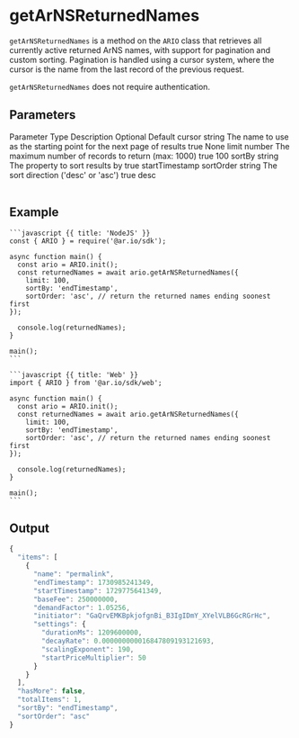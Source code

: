 

# getArNSReturnedNames

`getArNSReturnedNames` is a method on the `ARIO` class that retrieves all currently active returned ArNS names, with support for pagination and custom sorting. Pagination is handled using a cursor system, where the cursor is the name from the last record of the previous request.

`getArNSReturnedNames` does not require authentication.

## Parameters

<Table>
  <Table.Head>
    <Table.Row>
      <Table.Header>Parameter</Table.Header>
      <Table.Header>Type</Table.Header>
      <Table.Header>Description</Table.Header>
      <Table.Header>Optional</Table.Header>
      <Table.Header>Default</Table.Header>
    </Table.Row>
  </Table.Head>
  <Table.Body>
    <Table.Row>
      <Table.Cell className="font-semibold">cursor</Table.Cell>
      <Table.Cell>string</Table.Cell>
      <Table.Cell>The name to use as the starting point for the next page of results</Table.Cell>
      <Table.Cell>true</Table.Cell>
      <Table.Cell>None</Table.Cell>
    </Table.Row>
    <Table.Row>
      <Table.Cell className="font-semibold">limit</Table.Cell>
      <Table.Cell>number</Table.Cell>
      <Table.Cell>The maximum number of records to return (max: 1000)</Table.Cell>
      <Table.Cell>true</Table.Cell>
      <Table.Cell>100</Table.Cell>
    </Table.Row>
    <Table.Row>
      <Table.Cell className="font-semibold">sortBy</Table.Cell>
      <Table.Cell>string</Table.Cell>
      <Table.Cell>The property to sort results by</Table.Cell>
      <Table.Cell>true</Table.Cell>
      <Table.Cell>startTimestamp</Table.Cell>
    </Table.Row>
    <Table.Row>
      <Table.Cell className="font-semibold">sortOrder</Table.Cell>
      <Table.Cell>string</Table.Cell>
      <Table.Cell>The sort direction ('desc' or 'asc')</Table.Cell>
      <Table.Cell>true</Table.Cell>
      <Table.Cell>desc</Table.Cell>
    </Table.Row>
  </Table.Body>
</Table>

## Example

<CodeGroup title="getArNSReturnedNames">

    ```javascript {{ title: 'NodeJS' }}
    const { ARIO } = require('@ar.io/sdk');

    async function main() {
      const ario = ARIO.init();
      const returnedNames = await ario.getArNSReturnedNames({
        limit: 100,
        sortBy: 'endTimestamp',
        sortOrder: 'asc', // return the returned names ending soonest first
    });

      console.log(returnedNames);
    }

    main();
    ```

    ```javascript {{ title: 'Web' }}
    import { ARIO } from '@ar.io/sdk/web';

    async function main() {
      const ario = ARIO.init();
      const returnedNames = await ario.getArNSReturnedNames({
        limit: 100,
        sortBy: 'endTimestamp',
        sortOrder: 'asc', // return the returned names ending soonest first
    });

      console.log(returnedNames);
    }

    main();
    ```

</CodeGroup>


## Output

```typescript
{
  "items": [
    {
      "name": "permalink",
      "endTimestamp": 1730985241349,
      "startTimestamp": 1729775641349,
      "baseFee": 250000000,
      "demandFactor": 1.05256,
      "initiator": "GaQrvEMKBpkjofgnBi_B3IgIDmY_XYelVLB6GcRGrHc",
      "settings": {
        "durationMs": 1209600000,
        "decayRate": 0.000000000016847809193121693,
        "scalingExponent": 190,
        "startPriceMultiplier": 50
      }
    }
  ],
  "hasMore": false,
  "totalItems": 1,
  "sortBy": "endTimestamp",
  "sortOrder": "asc"
}
```

